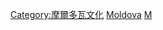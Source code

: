 {{Commons category|Religion in Moldova}}

[[Category:摩爾多瓦文化|Category:摩爾多瓦文化]]
[[Category:欧洲各国宗教|Moldova]]
[[Category:各國宗教|M]]